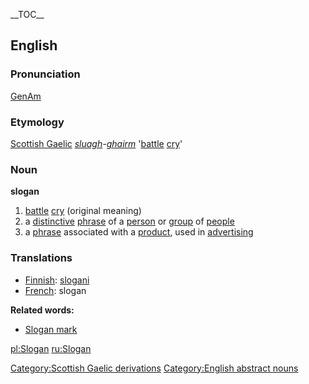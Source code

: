 {{wikipedia}}
__TOC__
==English==
===Pronunciation===
[[w:General American|GenAm]] {{IPA|[&#712;slog&#601;n]}}

===Etymology===
[[Scottish Gaelic]] ''[[sluagh]]-[[gairm|ghairm]]'' '[[battle]] [[cry]]'

===Noun===
'''slogan'''
# [[battle]] [[cry]] (original meaning)
# a [[distinctive]] [[phrase]] of a [[person]] or [[group]] of [[people]]
# a [[phrase]] associated with a [[product]], used in [[advertising]]

===Translations===
*[[Finnish]]: [[slogani]]
*[[French]]: slogan

'''Related words:'''
*[[Slogan mark]]

[[pl:Slogan]]
[[ru:Slogan]]

[[Category:Scottish Gaelic derivations]]
[[Category:English abstract nouns]]